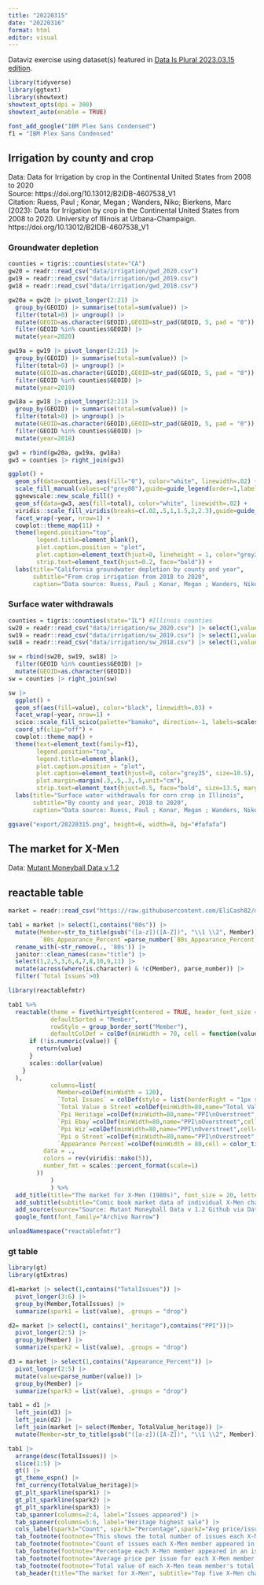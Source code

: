 ```yaml
---
title: "20220315"
date: "20220316"
format: html
editor: visual
---
```


Dataviz exercise using dataset(s) featured in [Data Is Plural 2023.03.15 edition](https://www.data-is-plural.com/archive/2023-03-15-edition/).

```r
library(tidyverse)
library(ggtext)
library(showtext)
showtext_opts(dpi = 300)
showtext_auto(enable = TRUE)
```

```r
font_add_google("IBM Plex Sans Condensed")
f1 = "IBM Plex Sans Condensed"
```

## Irrigation by county and crop

Data: Data for Irrigation by crop in the Continental United States from 2008 to 2020\
Source: https://doi.org/10.13012/B2IDB-4607538_V1\
Citation: Ruess, Paul ; Konar, Megan ; Wanders, Niko; Bierkens, Marc (2023): Data for Irrigation by crop in the Continental United States from 2008 to 2020. University of Illinois at Urbana-Champaign. https://doi.org/10.13012/B2IDB-4607538_V1

### Groundwater depletion

```r
counties = tigris::counties(state="CA")
gw20 = readr::read_csv("data/irrigation/gwd_2020.csv")
gw19 = readr::read_csv("data/irrigation/gwd_2019.csv")
gw18 = readr::read_csv("data/irrigation/gwd_2018.csv")
```

```r
gw20a = gw20 |> pivot_longer(2:21) |>
  group_by(GEOID) |> summarise(total=sum(value)) |>
  filter(total>0) |> ungroup() |>
  mutate(GEOID=as.character(GEOID),GEOID=str_pad(GEOID, 5, pad = "0")) |>
  filter(GEOID %in% counties$GEOID) |>
  mutate(year=2020)

gw19a = gw19 |> pivot_longer(2:21) |>
  group_by(GEOID) |> summarise(total=sum(value)) |>
  filter(total>0) |> ungroup() |>
  mutate(GEOID=as.character(GEOID),GEOID=str_pad(GEOID, 5, pad = "0")) |>
  filter(GEOID %in% counties$GEOID) |>
  mutate(year=2019)

gw18a = gw18 |> pivot_longer(2:21) |>
  group_by(GEOID) |> summarise(total=sum(value)) |>
  filter(total>0) |> ungroup() |>
  mutate(GEOID=as.character(GEOID),GEOID=str_pad(GEOID, 5, pad = "0")) |>
  filter(GEOID %in% counties$GEOID) |>
  mutate(year=2018)

gw3 = rbind(gw20a, gw19a, gw18a)
gw3 = counties |> right_join(gw3) 
```

```r
ggplot() +
  geom_sf(data=counties, aes(fill="0"), color="white", linewidth=.02) +
  scale_fill_manual(values=c("grey80"),guide=guide_legend(order=1,label.position = "bottom", keyheight = unit(.5,"lines"))) +
  ggnewscale::new_scale_fill() +
  geom_sf(data=gw3, aes(fill=total), color="white", linewidth=.02) +
  viridis::scale_fill_viridis(breaks=c(.02,.5,1,1.5,2,2.3),guide=guide_colorbar(,barwidth = unit(14,"lines"),barheight = unit(.5,"lines"))) +
  facet_wrap(~year, nrow=1) +
  cowplot::theme_map(11) +
  theme(legend.position="top",
        legend.title=element_blank(),
        plot.caption.position = "plot",
        plot.caption=element_text(hjust=0, lineheight = 1, color="grey30"),
        strip.text=element_text(hjust=0.2, face="bold")) +
  labs(title="California groundwater depletion by county and year",
       subtitle="From crop irrigation from 2018 to 2020",
       caption="Data source: Ruess, Paul ; Konar, Megan ; Wanders, Niko; Bierkens, Marc (2023): Data for Irrigation by crop in the Continental\nUnited States from 2008 to 2020. University of Illinois at Urbana-Champaign. https://doi.org/10.13012/B2IDB-4607538_V1")
```

### Surface water withdrawals

```r
counties = tigris::counties(state="IL") #Illinois counties 
sw20 = readr::read_csv("data/irrigation/sw_2020.csv") |> select(1,value=sw.corn.2020) |> mutate(year=2020)
sw19 = readr::read_csv("data/irrigation/sw_2019.csv") |> select(1,value=sw.corn.2019) |> mutate(year=2019)
sw18 = readr::read_csv("data/irrigation/sw_2018.csv") |> select(1,value=sw.corn.2018) |> mutate(year=2018)

sw = rbind(sw20, sw19, sw18) |>
  filter(GEOID %in% counties$GEOID) |>
  mutate(GEOID=as.character(GEOID))
sw = counties |> right_join(sw) 
```

```r
sw |>
  ggplot() +
  geom_sf(aes(fill=value), color="black", linewidth=.03) +
  facet_wrap(~year, nrow=1) +
  scico::scale_fill_scico(palette="bamako", direction=-1, labels=scales::number_format(drop0trailing=TRUE), ,guide=guide_colorbar(,barwidth = unit(13,"lines"),barheight = unit(.4,"lines"))) +
  coord_sf(clip="off") +
  cowplot::theme_map() +
  theme(text=element_text(family=f1),
        legend.position="top",
        legend.title=element_blank(),
        plot.caption.position = "plot",
        plot.caption=element_text(hjust=0, color="grey35", size=10.5),
        plot.margin=margin(.3,.5,.3,.5,unit="cm"),
        strip.text=element_text(hjust=0.5, face="bold", size=13.5, margin=margin(b=-5))) +
  labs(title="Surface water withdrawals for corn crop in Illinois",
       subtitle="By county and year, 2018 to 2020",
       caption="Data source: Ruess, Paul ; Konar, Megan ; Wanders, Niko; Bierkens, Marc (2023): Data for Irrigation by crop in the Continental\nUnited States from 2008 to 2020. University of Illinois at Urbana-Champaign. https://doi.org/10.13012/B2IDB-4607538_V1")

ggsave("export/20220315.png", height=6, width=8, bg="#fafafa")
```

## The market for X-Men

Data: [Mutant Moneyball Data v 1.2](https://github.com/EliCash82/mutantmoneyball)

## reactable table

```r
market = readr::read_csv("https://raw.githubusercontent.com/EliCash82/mutantmoneyball/main/MutantMoneyballOpenData.csv")
```

```r
tab1 = market |> select(1,contains("80s")) |>
  mutate(Member=str_to_title(gsub("([a-z])([A-Z])", "\\1 \\2", Member)),
         `80s_Appearance_Percent`=parse_number(`80s_Appearance_Percent`))|>
  rename_with(~str_remove(., '80s')) |>
  janitor::clean_names(case="title") |>
  select(1,2,5,3,6,4,7,8,10,9,11) |>
  mutate(across(where(is.character) & !c(Member), parse_number)) |>
  filter(`Total Issues`>0)
```

```r
library(reactablefmtr)

tab1 %>%
  reactable(theme = fivethirtyeight(centered = TRUE, header_font_size = 11),
            defaultSorted = "Member",
            rowStyle = group_border_sort("Member"),
            defaultColDef = colDef(minWidth = 70, cell = function(value) {
      if (!is.numeric(value)) {
        return(value)
      }
      scales::dollar(value)
    } 
  ),
            columns=list(
              Member=colDef(minWidth = 120),
              `Total Issues` = colDef(style = list(borderRight = "1px solid #777")),
              `Total Value o Street`=colDef(minWidth=80,name="Total Value\nOverstreet"),
              `Ppi Heritage`=colDef(minWidth=80,name="PPI\nOverstreet",cell=data_bars(.,text_position = "above", number_fmt = scales::dollar, fill_opacity = .7)),
              `Ppi Ebay`=colDef(minWidth=80,name="PPI\nOverstreet",cell=data_bars(.,text_position = "above", number_fmt = scales::dollar, fill_opacity = .7)),
              `Ppi Wiz`=colDef(minWidth=80,name="PPI\nOverstreet",cell=data_bars(.,text_position = "above", number_fmt = scales::dollar, fill_opacity = .7)),
              `Ppi o Street`=colDef(minWidth=80,name="PPI\nOverstreet",cell=data_bars(.,text_position = "above", number_fmt = scales::dollar, fill_opacity = .7)),
              `Appearance Percent`=colDef(minWidth = 80,cell = color_tiles(
          data = .,
          colors = rev(viridis::mako(5)),
          number_fmt = scales::percent_format(scale=1)
        ))
            )
            ) %>%
  add_title(title="The market for X-Men (1980s)", font_size = 20, letter_spacing = 1) %>%
  add_subtitle(subtitle="Comic book market data of individual X-Men characters from comics released between 1980 and 1989.", font_size = 14, font_weight = "normal", letter_spacing = .5,margin=margin(b=10)) %>%
  add_source(source="Source: Mutant Moneyball Data v 1.2 Github via Data is Plural", font_size = 13, letter_spacing = .3, font_color = "#595959", margin=margin(t=0)) %>%
  google_font(font_family="Archivo Narrow") 

unloadNamespace("reactablefmtr")
```

### gt table

```r
library(gt)
library(gtExtras)
```

```r
d1=market |> select(1,contains("TotalIssues")) |>
  pivot_longer(3:6) |>
  group_by(Member,TotalIssues) |>
  summarize(spark1 = list(value), .groups = "drop")

d2= market |> select(1, contains("_heritage"),contains("PPI"))|>
  pivot_longer(2:5) |>
  group_by(Member) |>
  summarize(spark2 = list(value), .groups = "drop")

d3 = market |> select(1,contains("Appearance_Percent")) |>
  pivot_longer(2:5) |> 
  mutate(value=parse_number(value)) |>
  group_by(Member) |>
  summarize(spark3 = list(value), .groups = "drop")

tab1 = d1 |> 
  left_join(d3) |>
  left_join(d2) |> 
  left_join(market |> select(Member, TotalValue_heritage)) |>
  mutate(Member=str_to_title(gsub("([a-z])([A-Z])", "\\1 \\2", Member)))
```

```r
tab1 |> 
  arrange(desc(TotalIssues)) |>
  slice(1:5) |>
  gt() |>
  gt_theme_espn() |>
  fmt_currency(TotalValue_heritage)|>
  gt_plt_sparkline(spark1) |>
  gt_plt_sparkline(spark2) |>
  gt_plt_sparkline(spark3) |>
  tab_spanner(columns=2:4, label="Issues appeared") |>
  tab_spanner(columns=5:6, label="Heritage highest sale") |>
  cols_label(spark1="Count", spark3="Percentage",spark2="Avg price/issue",TotalIssues="Total", TotalValue_heritage="Total value") |>
  tab_footnote(footnote="This shows the total number of issues each X-Men member appeared in.",locations=cells_column_labels(column=TotalIssues)) |>
  tab_footnote(footnote="Count of issues each X-Men member appeared in by decade, 1960s to 1990s.",locations=cells_column_labels(column=spark1)) |>
  tab_footnote(footnote="Percentage each X-Men member appeared in an issue published by decade by decade, 1960s to 1990s.",locations=cells_column_labels(column=spark3)) |>
  tab_footnote(footnote="Average price per issue for each X-Men member based on highest sales on Heritage for issues published.",locations=cells_column_labels(column=spark2)) |>
  tab_footnote(footnote="Total value of each X-Men team member's total number of issues as reflected by Heritage highest sale.",locations=cells_column_labels(column=TotalValue_heritage)) |>
  tab_header(title="The market for X-Men", subtitle="Top five X-Men characters by total number of issues appeared in. Table showing issue appearance and Heritage value data by character, era by era between 1963 and 1992.")
```
